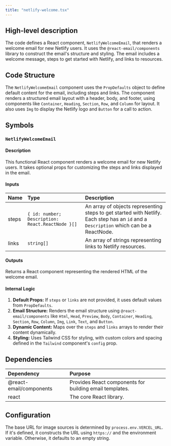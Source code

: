 ```yaml
---
title: "netlify-welcome.tsx"
---
```


## High-level description
The code defines a React component, `NetlifyWelcomeEmail`, that renders a welcome email for new Netlify users. It uses the `@react-email/components` library to construct the email's structure and styling. The email includes a welcome message, steps to get started with Netlify, and links to resources.

## Code Structure
The `NetlifyWelcomeEmail` component uses the `PropDefaults` object to define default content for the email, including steps and links. The component renders a structured email layout with a header, body, and footer, using components like `Container`, `Heading`, `Section`, `Row`, and `Column` for layout. It also uses `Img` to display the Netlify logo and `Button` for a call to action.

## Symbols

### `NetlifyWelcomeEmail`
#### Description
This functional React component renders a welcome email for new Netlify users. It takes optional props for customizing the steps and links displayed in the email.

#### Inputs
| Name | Type | Description |
|:-----|:-----|:------------|
| steps | `{ id: number; Description: React.ReactNode }[]` | An array of objects representing steps to get started with Netlify. Each step has an `id` and a `Description` which can be a ReactNode. |
| links | `string[]` | An array of strings representing links to Netlify resources. |

#### Outputs
Returns a React component representing the rendered HTML of the welcome email.

#### Internal Logic
1. **Default Props:** If `steps` or `links` are not provided, it uses default values from `PropDefaults`.
2. **Email Structure:** Renders the email structure using `@react-email/components` like `Html`, `Head`, `Preview`, `Body`, `Container`, `Heading`, `Section`, `Row`, `Column`, `Img`, `Link`, `Text`, and `Button`.
3. **Dynamic Content:** Maps over the `steps` and `links` arrays to render their content dynamically.
4. **Styling:** Uses Tailwind CSS for styling, with custom colors and spacing defined in the `Tailwind` component's `config` prop.

## Dependencies
| Dependency | Purpose |
|:-----------|:--------|
| @react-email/components | Provides React components for building email templates. |
| react | The core React library. |

## Configuration
The base URL for image sources is determined by `process.env.VERCEL_URL`. If it's defined, it constructs the URL using `https://` and the environment variable. Otherwise, it defaults to an empty string.
